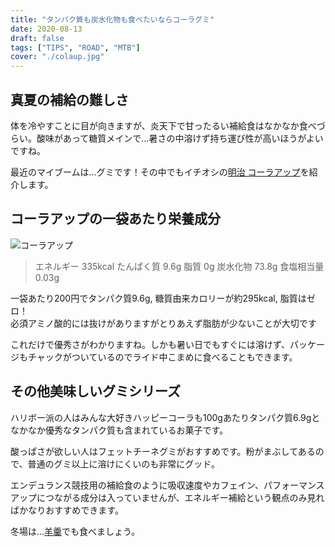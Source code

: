 ```yaml
---
title: "タンパク質も炭水化物も食べたいならコーラグミ"
date: 2020-08-13
draft: false
tags: ["TIPS", "ROAD", "MTB"]
cover: "./colaup.jpg"
---
```


## 真夏の補給の難しさ

体を冷やすことに目が向きますが、炎天下で甘ったるい補給食はなかなか食べづらい。酸味があって糖質メインで…暑さの中溶けず持ち運び性が高いほうがよいですね。

最近のマイブームは…グミです！その中でもイチオシの[明治 コーラアップ](https://www.amazon.co.jp/dp/B00K6C79EM/?tag=gensobunya-22)を紹介します。

## コーラアップの一袋あたり栄養成分

![コーラアップ](./colaup.jpg)

> エネルギー 335kcal
> たんぱく質 9.6g
> 脂質 0g
> 炭水化物 73.8g
> 食塩相当量 0.03g

一袋あたり200円でタンパク質9.6g, 糖質由来カロリーが約295kcal, 脂質はゼロ！\
必須アミノ酸的には抜けがありますがとりあえず脂肪が少ないことが大切です

これだけで優秀さがわかりますね。しかも暑い日でもすぐには溶けず、パッケージもチャックがついているのでライド中こまめに食べることもできます。

<Amzn asin="B00K6C79EM" />

## その他美味しいグミシリーズ

ハリボー派の人はみんな大好きハッピーコーラも100gあたりタンパク質6.9gとなかなか優秀なタンパク質も含まれているお菓子です。

<Amzn asin="B000QUR7BY" />

酸っぱさが欲しい人はフェットチーネグミがおすすめです。粉がまぶしてあるので、普通のグミ以上に溶けにくいのも非常にグッド。

<Amzn asin="B00W0MNIAA" />

エンデュランス競技用の補給食のように吸収速度やカフェイン、パフォーマンスアップにつながる成分は入っていませんが、エネルギー補給という観点のみ見ればかなりおすすめできます。

冬場は…[羊羹](https://www.amazon.co.jp/dp/B07573LT4N/?tag=gensobunya-22)でも食べましょう。
